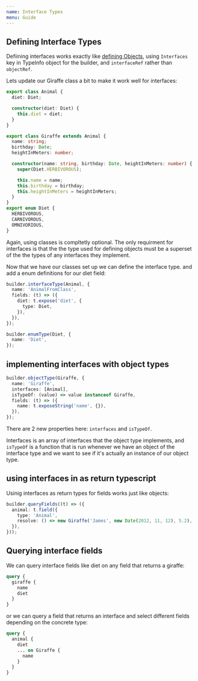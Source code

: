 ```yaml
---
name: Interface Types
menu: Guide
---
```


## Defining Interface Types

Defiining interfaces works exactly like [defining Objects](/docs-guide-objects), using `Interfaces`
key in TypeInfo object for the builder, and `interfaceRef` rather than `objectRef`.

Lets update our Giraffe class a bit to make it work well for interfaces:

```typescript
export class Animal {
  diet: Diet;

  constructor(diet: Diet) {
    this.diet = diet;
  }
}

export class Giraffe extends Animal {
  name: string;
  birthday: Date;
  heightInMeters: number;

  constructor(name: string, birthday: Date, heightInMeters: number) {
    super(Diet.HERBIVOROUS);

    this.name = name;
    this.birthday = birthday;
    this.heightInMeters = heightInMeters;
  }
}
export enum Diet {
  HERBIVOROUS,
  CARNIVOROUS,
  OMNIVORIOUS,
}
```

Again, using classes is compltetly optional. The only requirment for interfaces is that the the type
used for defining objects must be a superset of the the types of any interfaces they implement.

Now that we have our classes set up we can define the interface type. and add a enum definitions for
our diet field:

```typescript
builder.interfaceType(Animal, {
  name: 'AnimalFromClass',
  fields: (t) => ({
    diet: t.expose('diet', {
      type: Diet,
    }),
  }),
});

builder.enumType(Diet, {
  name: 'Diet',
});
```

## implementing interfaces with object types

```typescript
builder.objectType(Giraffe, {
  name: 'Giraffe',
  interfaces: [Animal],
  isTypeOf: (value) => value instanceof Giraffe,
  fields: (t) => ({
    name: t.exposeString('name', {}),
  }),
});
```

There are 2 new properties here: `interfaces` and `isTypeOf`.

Interfaces is an array of interfaces that the object type implements, and `isTypeOf` is a function
that is run whenever we have an object of the interface type and we want to see if it's actually an
instance of our object type.

## using interfaces in as return typescript

Usinig interfaces as return types for fields works just like objects:

```typescript
builder.queryFields((t) => ({
  animal: t.field({
    type: 'Animal',
    resolve: () => new Giraffe('James', new Date(2012, 11, 12), 5.2),
  }),
}));
```

## Querying interface fields

We can query interface fields like diet on any field that returns a giraffe:

```graphql
query {
  giraffe {
    name
    diet
  }
}
```

or we can query a field that returns an interface and select different fields depending on the
concrete type:

```graphql
query {
  animal {
    diet
    ... on Giraffe {
      name
    }
  }
}
```
